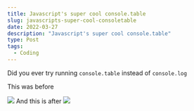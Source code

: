 ```yaml
---
title: Javascript's super cool console.table
slug: javascripts-super-cool-consoletable
date: 2022-03-27
description: "Javascript's super cool console.table"
type: Post
tags:
  - Coding
---
```


Did you ever try running `console.table` instead of `console.log`

This was before

![](/Attachments/before.png)
And this is after
![](/Attachments/after.png)
